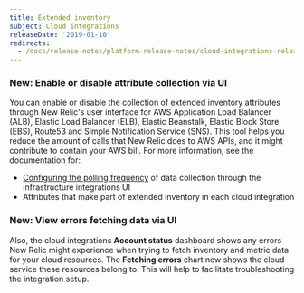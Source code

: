 ```yaml
---
title: Extended inventory
subject: Cloud integrations
releaseDate: '2019-01-10'
redirects:
  - /docs/release-notes/platform-release-notes/cloud-integrations-release-notes/2019-01-10-integrations-extended-inventory
---
```


### New: Enable or disable attribute collection via UI

You can enable or disable the collection of extended inventory attributes through New Relic's user interface for AWS Application Load Balancer (ALB), Elastic Load Balancer (ELB), Elastic Beanstalk, Elastic Block Store (EBS), Route53 and Simple Notification Service (SNS). This tool helps you reduce the amount of calls that New Relic does to AWS APIs, and it might contribute to contain your AWS bill. For more information, see the documentation for:

* [Configuring the polling frequency](/docs/integrations/new-relic-integrations/getting-started/configure-polling-frequency-data-collection-cloud-integrations) of data collection through the infrastructure integrations UI
* Attributes that make part of extended inventory in each cloud integration

### New: View errors fetching data via UI

Also, the cloud integrations **Account status** dashboard shows any errors New Relic might experience when trying to fetch inventory and metric data for your cloud resources. The **Fetching errors** chart now shows the cloud service these resources belong to. This will help to facilitate troubleshooting the integration setup.
